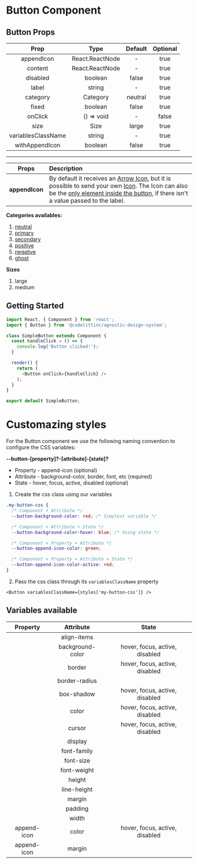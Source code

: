 # Button Component

## Button Props

|        Prop        |      Type       | Default | Optional |
| :----------------: | :-------------: | :-----: | :------: |
|     appendIcon     | React.ReactNode |    -    |   true   |
|      content       | React.ReactNode |    -    |   true   |
|      disabled      |     boolean     |  false  |   true   |
|       label        |     string      |    -    |   true   |
|      category      |    Category     | neutral |   true   |
|       fixed        |     boolean     |  false  |   true   |
|      onClick       |   () => void    |    -    |  false   |
|        size        |      Size       |  large  |   true   |
| variablesClassName |     string      |    -    |   true   |
|   withAppendIcon   |     boolean     |  false  |   true   |

---

|     Props      | Description                                                                                                                                                                                                                                                                                                                                                                                                                                                                    |
| :------------: | :----------------------------------------------------------------------------------------------------------------------------------------------------------------------------------------------------------------------------------------------------------------------------------------------------------------------------------------------------------------------------------------------------------------------------------------------------------------------------- |
| **appendIcon** | By default it receives an [Arrow Icon](https://design-system.codelitt.dev/?path=/story/components-button--with-append-icon), but it is possible to send your own [Icon](https://design-system.codelitt.dev/?path=/story/components-button--with-custom-append-icon). The Icon can also be the [only element inside the button](https://design-system.codelitt.dev/?path=/story/components-button--without-label-with-append-icon), if there isn't a value passed to the label. |

**Categories availables:**

1.  [neutral](https://design-system.codelitt.dev/?path=/story/components-button--neutral)
2.  [primary](https://design-system.codelitt.dev/?path=/story/components-button--primary)
3.  [secondary](https://design-system.codelitt.dev/?path=/story/components-button--secondary)
4.  [positive](https://design-system.codelitt.dev/?path=/story/components-button--positive)
5.  [negative](https://design-system.codelitt.dev/?path=/story/components-button--negative)
6.  [ghost](https://design-system.codelitt.dev/?path=/story/components-button--ghost)

**Sizes**

1. large
2. medium

## Getting Started

```javascript
import React, { Component } from 'react';
import { Button } from '@codelittinc/agnostic-design-system';

class SimpleButton extends Component {
  const handleClick = () => {
    console.log('Button clicked!');
  }

  render() {
    return (
      <Button onClick={handleClick} />
    );
  }
}

export default SimpleButton;

```

# Customazing styles

For the Button component we use the following naming convention to configure the CSS variables:

**--button-[property]?-[attribute]-[state]?**

- Property - append-icon (optional)
- Attribute - background-color, border, font, etc (required)
- State - hover, focus, active, disabled (optional)

1. Create the css class using our variables

```css
.my-button-css {
  /* Component + Attribute */
  --button-background-color: red; /* Simplest variable */

  /* Component + Attribute + State */
  --button-background-color-hover: blue; /* Using state */

  /* Component + Property + Attribute */
  --button-append-icon-color: green;

  /* Component + Property + Attribute + State */
  --button-append-icon-color-active: red;
}
```

2. Pass the css class through its `variablesClassName` property

`<Button variablesClassName={styles['my-button-css']} />`

## Variables available

|  Property   |    Attribute     |             State              |
| :---------: | :--------------: | :----------------------------: |
|             |   align-items    |                                |
|             | background-color | hover, focus, active, disabled |
|             |      border      | hover, focus, active, disabled |
|             |  border-radius   |                                |
|             |    box-shadow    | hover, focus, active, disabled |
|             |      color       | hover, focus, active, disabled |
|             |      cursor      | hover, focus, active, disabled |
|             |     display      |                                |
|             |   font-family    |                                |
|             |    font-size     |                                |
|             |   font-weight    |                                |
|             |      height      |                                |
|             |   line-height    |                                |
|             |      margin      |                                |
|             |     padding      |                                |
|             |      width       |                                |
| append-icon |      color       | hover, focus, active, disabled |
| append-icon |      margin      |                                |
